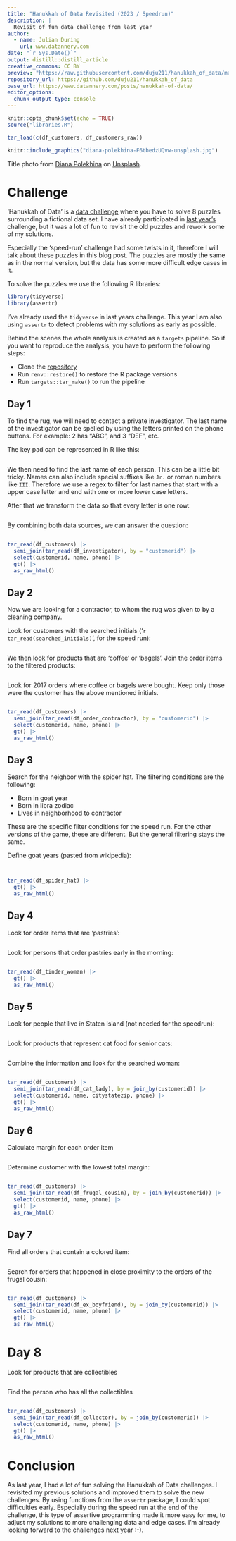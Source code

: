 ```yaml
---
title: "Hanukkah of Data Revisited (2023 / Speedrun)"
description: |
  Revisit of fun data challenge from last year
author:
  - name: Julian During 
    url: www.datannery.com
date: "`r Sys.Date()`"
output: distill::distill_article
creative_commons: CC BY
preview: "https://raw.githubusercontent.com/duju211/hanukkah_of_data/master/diana-polekhina-F6tbedzUQvw-unsplash.jpg"
repository_url: https://github.com/duju211/hanukkah_of_data
base_url: https://www.datannery.com/posts/hanukkah-of-data/
editor_options: 
  chunk_output_type: console
---
```


```r
knitr::opts_chunk$set(echo = TRUE)
source("libraries.R")

tar_load(c(df_customers, df_customers_raw))
```

```r
knitr::include_graphics("diana-polekhina-F6tbedzUQvw-unsplash.jpg")
```

Title photo from <a href="https://unsplash.com/de/@diana_pole?utm_content=creditCopyText&utm_medium=referral&utm_source=unsplash">Diana Polekhina</a> on <a href="https://unsplash.com/de/fotos/rote-und-silberne-handwerkzeuge-F6tbedzUQvw?utm_content=creditCopyText&utm_medium=referral&utm_source=unsplash">Unsplash</a>.

# Challenge

'Hanukkah of Data' is a [data challenge](https://hanukkah.bluebird.sh/about/)
where you have to solve 8 puzzles surrounding a fictional data set.
I have already participated in
[last year's](https://www.datannery.com/posts/hanukkah-of-data/) challenge,
but it was a lot of fun to revisit the old puzzles and rework some of my
solutions.

Especially the 'speed-run' challenge had some twists in it, therefore I will
talk about these puzzles in this blog post. The puzzles are mostly the same
as in the normal version, but the data has some more difficult edge cases in it.

To solve the puzzles we use the following R libraries:

```r
library(tidyverse)
library(assertr)
```

I've already used the `tidyverse` in last years challenge. This year I am
also using `assertr` to detect problems with my solutions as early as possible.

Behind the scenes the whole analysis is created as a `targets` pipeline.
So if you want to reproduce the analysis, you have to perform the following
steps:

* Clone the [repository](https://github.com/duju211/hanukkah_of_data)
* Run `renv::restore()` to restore the R package versions
* Run `targets::tar_make()` to run the pipeline

## Day 1

To find the rug, we will need to contact a private investigator.
The last name of the investigator can be spelled by using the letters printed
on the phone buttons. For example: 2 has “ABC”, and 3 “DEF”, etc.

The key pad can be represented in R like this:

```r
```

We then need to find the last name of each person.
This can be a little bit tricky. Names can also include special suffixes
like `Jr.` or roman numbers like `III`. Therefore we use a regex to filter for
last names that start with a upper case letter and end with one or more lower
case letters.

After that we transform the data so that every letter is one row:

```r
```

By combining both data sources, we can answer the question:

```r
```

```r
tar_read(df_customers) |>
  semi_join(tar_read(df_investigator), by = "customerid") |>
  select(customerid, name, phone) |>
  gt() |>
  as_raw_html()
```

## Day 2

Now we are looking for a contractor, to whom the rug was given to by a
cleaning company.

Look for customers with the searched initials
('`r tar_read(searched_initials)`', for the speed run):

```r
```

We then look for products that are 'coffee' or 'bagels'.
Join the order items to the filtered products:

```r
```

Look for 2017 orders where coffee or bagels were bought.
Keep only those were the customer has the above mentioned initials.

```r
```

```r
tar_read(df_customers) |>
  semi_join(tar_read(df_order_contractor), by = "customerid") |>
  select(customerid, name, phone) |>
  gt() |>
  as_raw_html()
```

## Day 3

Search for the neighbor with the spider hat. The filtering conditions are the
following:

* Born in goat year
* Born in libra zodiac
* Lives in neighborhood to contractor

These are the specific filter conditions for the speed run. For the other
versions of the game, these are different. But the general filtering stays the
same.

Define goat years (pasted from wikipedia):

```r
```


```r
```

```r
tar_read(df_spider_hat) |>
  gt() |>
  as_raw_html()
```

## Day 4

Look for order items that are 'pastries':

```r
```

Look for persons that order pastries early in the morning:

```r
```

```r
tar_read(df_tinder_woman) |>
  gt() |>
  as_raw_html()
```


## Day 5

Look for people that live in Staten Island (not needed for the speedrun):

```r
```

Look for products that represent cat food for senior cats:

```r
```

Combine the information and look for the searched woman:

```r
```

```r
tar_read(df_customers) |>
  semi_join(tar_read(df_cat_lady), by = join_by(customerid)) |>
  select(customerid, name, citystatezip, phone) |>
  gt() |>
  as_raw_html()
```

## Day 6

Calculate margin for each order item

```r
```

Determine customer with the lowest total margin:

```r
```

```r
tar_read(df_customers) |>
  semi_join(tar_read(df_frugal_cousin), by = join_by(customerid)) |>
  select(customerid, name, phone) |>
  gt() |>
  as_raw_html()
```


## Day 7

Find all orders that contain a colored item:

```r
```

Search for orders that happened in close proximity to the orders of the
frugal cousin:

```r
```

```r
tar_read(df_customers) |>
  semi_join(tar_read(df_ex_boyfriend), by = join_by(customerid)) |>
  select(customerid, name, phone) |>
  gt() |>
  as_raw_html()
```

# Day 8

Look for products that are collectibles

```r
```

Find the person who has all the collectibles

```r
```

```r
tar_read(df_customers) |>
  semi_join(tar_read(df_collector), by = join_by(customerid)) |>
  select(customerid, name, phone) |>
  gt() |>
  as_raw_html()
```

# Conclusion

As last year, I had a lot of fun solving the Hanukkah of Data challenges.
I revisited my previous solutions and improved them to solve the new challenges.
By using functions from the `assertr` package, I could spot difficulties early.
Especially during the speed run at the end of the challenge, this type of
assertive programming made it more easy for me, to adjust my solutions to more
challenging data and edge cases. I'm already looking forward to the challenges
next year :-).
